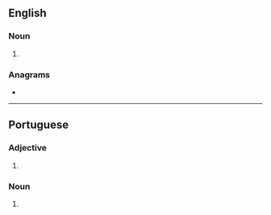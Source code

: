{{also|Anglos|angļos}}
==English==

===Noun===
{{head|en|noun plural form}}

# {{plural of|anglo|lang=en}}

===Anagrams===
* {{anagrams|en|langos|logans|longas|slogan}}

----

==Portuguese==

===Adjective===
{{pt-adj-form|m-p}}

# {{pt-adj form of|anglo|m|pl}}

===Noun===
{{pt-noun-form|m-p}}

# {{pt-noun form of|anglo|m|pl}}